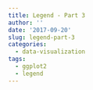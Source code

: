 ```yaml
---
title: Legend - Part 3
author: ''
date: '2017-09-20'
slug: legend-part-3
categories:
  - data-visualization
tags:
  - ggplot2
  - legend
---
```


